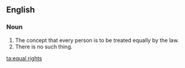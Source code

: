 ==English==
{{wikipedia}}
===Noun===
{{en-plural noun|head=[[equal]] [[rights]]}}

# The concept that every person is to be treated equally by the law.
# There is no such thing.
[[ta:equal rights]]